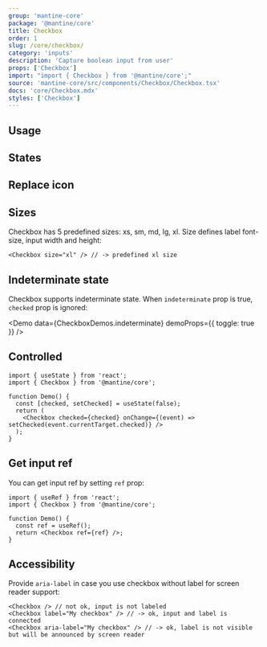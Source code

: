 ```yaml
---
group: 'mantine-core'
package: '@mantine/core'
title: Checkbox
order: 1
slug: /core/checkbox/
category: 'inputs'
description: 'Capture boolean input from user'
props: ['Checkbox']
import: "import { Checkbox } from '@mantine/core';"
source: 'mantine-core/src/components/Checkbox/Checkbox.tsx'
docs: 'core/Checkbox.mdx'
styles: ['Checkbox']
---
```



## Usage

<Demo data={CheckboxDemos.configurator} />

## States

<Demo data={CheckboxDemos.states} />

## Replace icon

<Demo data={CheckboxDemos.icon} />

## Sizes

Checkbox has 5 predefined sizes: xs, sm, md, lg, xl. Size defines label font-size, input width and height:

```tsx
<Checkbox size="xl" /> // -> predefined xl size
```

<Demo data={CheckboxDemos.sizes} />

## Indeterminate state

Checkbox supports indeterminate state. When `indeterminate` prop is true,
`checked` prop is ignored:

<Demo data={CheckboxDemos.indeterminate} demoProps={{ toggle: true }} />

## Controlled

```tsx
import { useState } from 'react';
import { Checkbox } from '@mantine/core';

function Demo() {
  const [checked, setChecked] = useState(false);
  return (
    <Checkbox checked={checked} onChange={(event) => setChecked(event.currentTarget.checked)} />
  );
}
```

## Get input ref

You can get input ref by setting `ref` prop:

```tsx
import { useRef } from 'react';
import { Checkbox } from '@mantine/core';

function Demo() {
  const ref = useRef();
  return <Checkbox ref={ref} />;
}
```

## Accessibility

Provide `aria-label` in case you use checkbox without label for screen reader support:

```tsx
<Checkbox /> // not ok, input is not labeled
<Checkbox label="My checkbox" /> // -> ok, input and label is connected
<Checkbox aria-label="My checkbox" /> // -> ok, label is not visible but will be announced by screen reader
```
